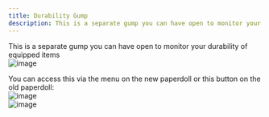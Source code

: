 ```yaml
---
title: Durability Gump
description: This is a separate gump you can have open to monitor your durability of equipped items image You can...
---
```


This is a separate gump you can have open to monitor your durability of equipped items  
![image](https://user-images.githubusercontent.com/3859393/230729242-236c68a3-fe80-4da4-a89e-2e0ee34e59c5.png)

You can access this via the menu on the new paperdoll or this button on the old paperdoll:  
![image](https://user-images.githubusercontent.com/3859393/230729275-4f3ee11a-7878-420b-a127-80ce88438170.png)  
![image](https://user-images.githubusercontent.com/3859393/230729290-44540c9a-2e67-4b6c-bce3-9d6e8dc26963.png)